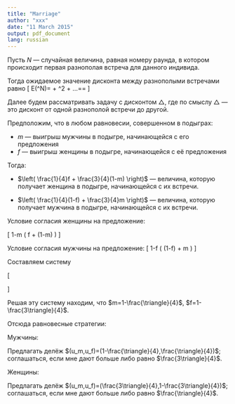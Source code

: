 ```yaml
---
title: "Marriage"
author: "xxx"
date: "11 March 2015"
output: pdf_document
lang: russian
---
```


Пусть $N$ --- случайная величина, равная номеру раунда, в котором происходит первая разнополая встреча для данного индивида.

Тогда ожидаемое значение дисконта между разнополыми встречами равно 
\[
E(\delta^N)=\delta \cdot \frac{1}{2} + \delta^2 \cdot \frac{1}{4} + ...=\frac{\delta}{2-\delta}=\triangle
\]

Далее будем рассматривать задачу с дисконтом $\triangle$, где по смыслу $\triangle$ --- это дисконт от одной разнополой встречи до другой.



Предположим, что в любом равновесии, совершенном в подыграх:

* $m$ --- выигрыш мужчины в подыгре, начинающейся с его предложения
* $f$ --- выигрыш женщины в подыгре, начинающейся с её предложения

Тогда:

* $\left( \frac{1}{4}f + \frac{3}{4}(1-m) \right)$ --- величина, которую получает женщина в подыгре, начинающейся с их встречи.

* $\left( \frac{1}{4}(1-f) + \frac{3}{4}m \right)$ --- величина, которую получает мужчина в подыгре, начинающейся с их встречи.

Условие согласия женщины на предложение:

\[
1-m\geq \triangle 
\left( \frac{1}{4}f + \frac{3}{4}(1-m) \right)
\]

Условие согласия мужчины на предложение:
\[
1-f\geq \triangle
\left( \frac{1}{4}(1-f) + \frac{3}{4}m \right)
\]

Составляем систему

\[
\begin{cases}
1-m=\triangle 
\left( \frac{1}{4}f + \frac{3}{4}(1-m) \right) \\
1-f=\triangle 
\left( \frac{1}{4}(1-f) + \frac{3}{4}m \right)
\end{cases}
\]


Решая эту систему находим, что $m=1-\frac{\triangle}{4}$, $f=1-\frac{3\triangle}{4}$.

Отсюда равновесные стратегии:

Мужчины:

Предлагать делёж $(u_m,u_f)=(1-\frac{\triangle}{4},\frac{\triangle}{4})$; соглашаться, если мне дают больше либо равно $\frac{3\triangle}{4}$. 

Женщины:

Предлагать делёж $(u_m,u_f)=(\frac{3\triangle}{4},1-\frac{3\triangle}{4})$; соглашаться, если мне дают больше либо равно $\frac{\triangle}{4}$. 





